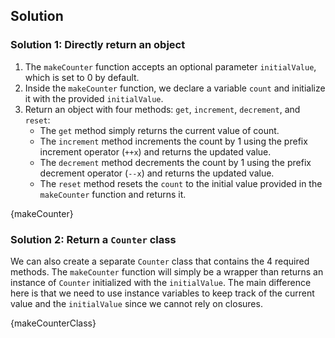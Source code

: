 

## Solution

### Solution 1: Directly return an object

1. The `makeCounter` function accepts an optional parameter `initialValue`, which is set to 0 by default.
1. Inside the `makeCounter` function, we declare a variable `count` and initialize it with the provided `initialValue`.
1. Return an object with four methods: `get`, `increment`, `decrement`, and `reset`:
   - The `get` method simply returns the current value of count.
   - The `increment` method increments the count by 1 using the prefix increment operator (`++x`) and returns the updated value.
   - The `decrement` method decrements the count by 1 using the prefix decrement operator (`--x`) and returns the updated value.
   - The `reset` method resets the `count` to the initial value provided in the `makeCounter` function and returns it.

<MDXCodeBlock>{makeCounter}</MDXCodeBlock>

### Solution 2: Return a `Counter` class

We can also create a separate `Counter` class that contains the 4 required methods. The `makeCounter` function will simply be a wrapper than returns an instance of `Counter` initialized with the `initialValue`. The main difference here is that we need to use instance variables to keep track of the current value and the `initialValue` since we cannot rely on closures.

<MDXCodeBlock>{makeCounterClass}</MDXCodeBlock>
